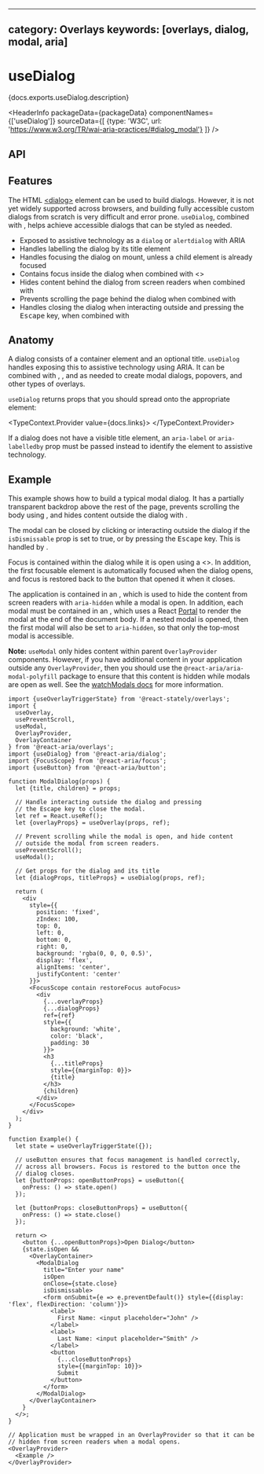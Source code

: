 <!-- Copyright 2020 Adobe. All rights reserved.
This file is licensed to you under the Apache License, Version 2.0 (the "License");
you may not use this file except in compliance with the License. You may obtain a copy
of the License at http://www.apache.org/licenses/LICENSE-2.0
Unless required by applicable law or agreed to in writing, software distributed under
the License is distributed on an "AS IS" BASIS, WITHOUT WARRANTIES OR REPRESENTATIONS
OF ANY KIND, either express or implied. See the License for the specific language
governing permissions and limitations under the License. -->



---
category: Overlays
keywords: [overlays, dialog, modal, aria]
---

# useDialog

<p>{docs.exports.useDialog.description}</p>

<HeaderInfo
  packageData={packageData}
  componentNames={['useDialog']}
  sourceData={[
    {type: 'W3C', url: 'https://www.w3.org/TR/wai-aria-practices/#dialog_modal'}
  ]} />

## API

<FunctionAPI function={docs.exports.useDialog} links={docs.links} />

## Features

The HTML [&lt;dialog&gt;](https://developer.mozilla.org/en-US/docs/Web/HTML/Element/dialog) element
can be used to build dialogs. However, it is not yet widely supported across browsers, and
building fully accessible custom dialogs from scratch is very difficult and error prone.
`useDialog`, combined with <TypeLink links={overlaysDocs.links} type={overlaysDocs.exports.useModal} />,
helps achieve accessible dialogs that can be styled as needed.

* Exposed to assistive technology as a `dialog` or `alertdialog` with ARIA
* Handles labelling the dialog by its title element
* Handles focusing the dialog on mount, unless a child element is already focused
* Contains focus inside the dialog when combined with &lt;<TypeLink links={focusDocs.links} type={focusDocs.exports.FocusScope} />&gt;
* Hides content behind the dialog from screen readers when combined with <TypeLink links={overlaysDocs.links} type={overlaysDocs.exports.useModal} />
* Prevents scrolling the page behind the dialog when combined with <TypeLink links={overlaysDocs.links} type={overlaysDocs.exports.usePreventScroll} />
* Handles closing the dialog when interacting outside and pressing the <kbd>Escape</kbd> key, when combined with <TypeLink links={overlaysDocs.links} type={overlaysDocs.exports.useOverlay} />

## Anatomy

A dialog consists of a container element and an optional title. `useDialog` handles
exposing this to assistive technology using ARIA. It can be combined
with <TypeLink links={overlaysDocs.links} type={overlaysDocs.exports.useModal} />, <TypeLink links={overlaysDocs.links} type={overlaysDocs.exports.usePreventScroll} />,
and <TypeLink links={overlaysDocs.links} type={overlaysDocs.exports.useOverlay} /> as needed
to create modal dialogs, popovers, and other types of overlays.

`useDialog` returns props that you should spread onto the appropriate element:

<TypeContext.Provider value={docs.links}>
  <InterfaceType properties={docs.links[docs.exports.useDialog.return.id].properties} />
</TypeContext.Provider>

If a dialog does not have a visible title element, an `aria-label` or `aria-labelledby`
prop must be passed instead to identify the element to assistive technology.

## Example

This example shows how to build a typical modal dialog. It has a partially transparent
backdrop above the rest of the page, prevents scrolling the body
using <TypeLink links={overlaysDocs.links} type={overlaysDocs.exports.usePreventScroll} />,
and hides content outside the dialog
with <TypeLink links={overlaysDocs.links} type={overlaysDocs.exports.useModal} />.

The modal can be closed by clicking or interacting outside the dialog if the `isDismissable`
prop is set to true, or by pressing the <kbd>Escape</kbd> key.
This is handled by <TypeLink links={overlaysDocs.links} type={overlaysDocs.exports.useOverlay} />.

Focus is contained within the dialog while it is open using a
&lt;<TypeLink links={focusDocs.links} type={focusDocs.exports.FocusScope} />&gt;. In addition,
the first focusable element is automatically focused when the dialog opens, and focus is restored
back to the button that opened it when it closes.

The application is contained in an <TypeLink links={overlaysDocs.links} type={overlaysDocs.exports.OverlayProvider} />,
which is used to hide the content from screen readers with `aria-hidden` while a modal is open.
In addition, each modal must be contained in an <TypeLink links={overlaysDocs.links} type={overlaysDocs.exports.OverlayContainer} />,
which uses a React [Portal](https://reactjs.org/docs/portals.html) to render the modal at the
end of the document body. If a nested modal is opened, then the first modal will also be set
to `aria-hidden`, so that only the top-most modal is accessible.

**Note:** `useModal` only hides content within parent `OverlayProvider` components. However, if you have additional content
in your application outside any `OverlayProvider`, then you should use the `@react-aria/aria-modal-polyfill` package to ensure
that this content is hidden while modals are open as well. See the [watchModals docs](../react-aria/watchModals.html) for more information.

```tsx example
import {useOverlayTriggerState} from '@react-stately/overlays';
import {
  useOverlay,
  usePreventScroll,
  useModal,
  OverlayProvider,
  OverlayContainer
} from '@react-aria/overlays';
import {useDialog} from '@react-aria/dialog';
import {FocusScope} from '@react-aria/focus';
import {useButton} from '@react-aria/button';

function ModalDialog(props) {
  let {title, children} = props;

  // Handle interacting outside the dialog and pressing
  // the Escape key to close the modal.
  let ref = React.useRef();
  let {overlayProps} = useOverlay(props, ref);

  // Prevent scrolling while the modal is open, and hide content
  // outside the modal from screen readers.
  usePreventScroll();
  useModal();

  // Get props for the dialog and its title
  let {dialogProps, titleProps} = useDialog(props, ref);

  return (
    <div
      style={{
        position: 'fixed',
        zIndex: 100,
        top: 0,
        left: 0,
        bottom: 0,
        right: 0,
        background: 'rgba(0, 0, 0, 0.5)',
        display: 'flex',
        alignItems: 'center',
        justifyContent: 'center'
      }}>
      <FocusScope contain restoreFocus autoFocus>
        <div
          {...overlayProps}
          {...dialogProps}
          ref={ref}
          style={{
            background: 'white',
            color: 'black',
            padding: 30
          }}>
          <h3
            {...titleProps}
            style={{marginTop: 0}}>
            {title}
          </h3>
          {children}
        </div>
      </FocusScope>
    </div>
  );
}

function Example() {
  let state = useOverlayTriggerState({});

  // useButton ensures that focus management is handled correctly,
  // across all browsers. Focus is restored to the button once the
  // dialog closes.
  let {buttonProps: openButtonProps} = useButton({
    onPress: () => state.open()
  });

  let {buttonProps: closeButtonProps} = useButton({
    onPress: () => state.close()
  });

  return <>
    <button {...openButtonProps}>Open Dialog</button>
    {state.isOpen &&
      <OverlayContainer>
        <ModalDialog
          title="Enter your name"
          isOpen
          onClose={state.close}
          isDismissable>
          <form onSubmit={e => e.preventDefault()} style={{display: 'flex', flexDirection: 'column'}}>
            <label>
              First Name: <input placeholder="John" />
            </label>
            <label>
              Last Name: <input placeholder="Smith" />
            </label>
            <button
              {...closeButtonProps}
              style={{marginTop: 10}}>
              Submit
            </button>
          </form>
        </ModalDialog>
      </OverlayContainer>
    }
  </>;
}

// Application must be wrapped in an OverlayProvider so that it can be
// hidden from screen readers when a modal opens.
<OverlayProvider>
  <Example />
</OverlayProvider>
```
